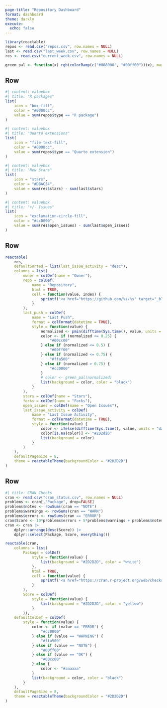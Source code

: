 ```yaml
---
page-title: "Repository Dashboard"
format: dashboard
theme: darkly
execute:
  echo: false
---
```


```r
library(reactable)
repos <- read.csv("repos.csv", row.names = NULL)
last <- read.csv("last_week.csv", row.names = NULL)
res <- read.csv("current_week.csv", row.names = NULL)

green_pal <- function(x) rgb(colorRamp(c("#008000", "#00ff00"))(x), maxColorValue = 255)
```

## Row

```r
#| content: valuebox
#| title: "R packages"
list(
    icon = "box-fill",
    color = "#0000cc",
    value = sum(repos$type == "R package")
)
```

```r
#| content: valuebox
#| title: "Quarto extensions"
list(
    icon = "file-text-fill",
    color = "#0000cc",
    value = sum(repos$type == "Quarto extension")
)
```

```r
#| content: valuebox
#| title: "New Stars"
list(
    icon = "stars",
    color = "#DBAC34",
    value = sum(res$stars) - sum(last$stars)
)
```

```r
#| content: valuebox
#| title: "+/- Issues"
list(
    icon = "exclamation-circle-fill",
    color = "#cc0000",
    value = sum(res$open_issues) - sum(last$open_issues)
)
```

## Row

```r
reactable(
    res,
    defaultSorted = list(last_issue_activity = "desc"),
    columns = list(
        owner = colDef(name = "Owner"),
        repo = colDef(
            name = "Repository",
            html = TRUE,
            cell = function(value, index) {
                sprintf('<a href="https://github.com/%s/%s" target="_blank">%s</a>', res$owner[index], value, value)
            }
        ),
        last_push = colDef(
            name = "Last Push",
            format = colFormat(datetime = TRUE),
            style = function(value) {
                normalized <- pmin(difftime(Sys.time(), value, units = "days") / 365, 1)
                color <- if (normalized <= 0.25) {
                    "#00cc00"
                } else if (normalized <= 0.5) {
                    "#00ff00"
                } else if (normalized <= 0.75) {
                    "#ffa500"
                } else if (normalized > 0.75) {
                    "#cc0000"
                }
                # color <- green_pal(normalized)
                list(background = color, color = "black")
            }
        ),
        stars = colDef(name = "Stars"),
        forks = colDef(name = "Forks"),
        open_issues = colDef(name = "Open Issues"),
        last_issue_activity = colDef(
            name = "Last Issue Activity",
            format = colFormat(datetime = TRUE),
            style = function(value) {
                color <- ifelse(difftime(Sys.time(), value, units = "days") <= 7, "#cc0000", "#2D2D2D")
                color[is.na(color)] <- "#2D2d2D"
                list(background = color)
            }
        )
    ),
    defaultPageSize = 8,
    theme = reactableTheme(backgroundColor = "#2D2D2D")
)
```

## Row

```r
#| title: CRAN Checks
cran <- read.csv("cran_status.csv", row.names = NULL)
problems <- cran[,"Package", drop=FALSE]
problems$notes <- rowSums(cran == "NOTE")
problems$warnings <- rowSums(cran == "WARN")
problems$errors <- rowSums(cran == "ERROR")
cran$Score <- 10*problems$errors + 5*problems$warnings + problems$notes
cran <- cran |>
    dplyr::arrange(desc(Score)) |>
    dplyr::select(Package, Score, everything())

reactable(cran,
    columns = list(
        Package = colDef(
            style = function(value) {
                list(background = "#2D2D2D", color = "white")
            },
            html = TRUE,
            cell = function(value) {
                sprintf('<a href="https://cran.r-project.org/web/checks/check_results_%s.html" target="_blank">%s</a>', value, value)
            }
        ),
        Score = colDef(
            style = function(value) {
                list(background = "#2D2D2D", color = "yellow")
            }
        )),
    defaultColDef = colDef(
        style = function(value) {
            color <- if (value == "ERROR") {
                "#cc0000"
            } else if (value == "WARNING") {
                "#ffa500"
            } else if (value == "NOTE") {
                "#00ff00"
            } else if (value == "OK") {
                "#00cc00"
            } else {
                color <- "#aaaaaa"
            }
            list(background = color, color = "black")
        }
    ),
    defaultPageSize = 8,
    theme = reactableTheme(backgroundColor = "#2D2D2D")
)
```
